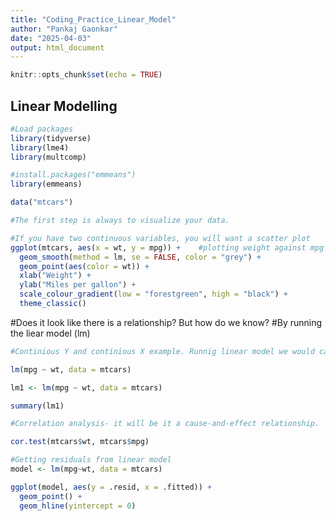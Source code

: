```yaml
---
title: "Coding_Practice_Linear_Model"
author: "Pankaj Gaonkar"
date: "2025-04-03"
output: html_document
---
```


```r
knitr::opts_chunk$set(echo = TRUE)
```

## Linear Modelling

```r
#Load packages
library(tidyverse)
library(lme4)
library(multcomp)

#install.packages("emmeans")
library(emmeans)

```


```r
data("mtcars")

#The first step is always to visualize your data.

#If you have two continuous variables, you will want a scatter plot
ggplot(mtcars, aes(x = wt, y = mpg)) +    #plotting weight against mpg
  geom_smooth(method = lm, se = FALSE, color = "grey") +
  geom_point(aes(color = wt)) +
  xlab("Weight") + 
  ylab("Miles per gallon") +
  scale_colour_gradient(low = "forestgreen", high = "black") +
  theme_classic()

```
#Does it look like there is a relationship? But how do we know?
#By running the liear model (lm)

```r

#Continious Y and continious X example. Runnig linear model we would call it a regression

lm(mpg ~ wt, data = mtcars)

lm1 <- lm(mpg ~ wt, data = mtcars)

summary(lm1)

```


```r
#Correlation analysis- it will be it a cause-and-effect relationship.

cor.test(mtcars$wt, mtcars$mpg)


```


```r
#Getting residuals from linear model
model <- lm(mpg~wt, data = mtcars)

ggplot(model, aes(y = .resid, x = .fitted)) +
  geom_point() +
  geom_hline(yintercept = 0)


```

